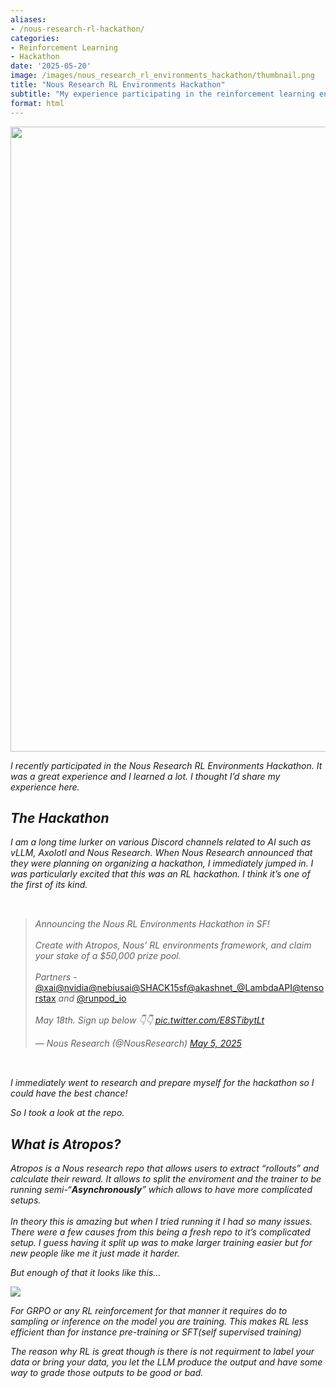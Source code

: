 ```yaml
---
aliases:
- /nous-research-rl-hackathon/
categories:
- Reinforcement Learning
- Hackathon
date: '2025-05-20'
image: /images/nous_research_rl_environments_hackathon/thumbnail.png
title: "Nous Research RL Environments Hackathon"
subtitle: "My experience participating in the reinforcement learning environments hackathon"
format: html
---
```


![](/images/nous_research_rl_environments_hackathon/thumbnail.png){width="1000"}

*I recently participated in the Nous Research RL Environments Hackathon. It was a great experience and I learned a lot. I thought I'd share my experience here.*

## *The Hackathon*

*I am a long time lurker on various Discord channels related to AI such as vLLM, Axolotl and Nous Research. When Nous Research announced that they were planning on organizing a hackathon, I immediately jumped in. I was particularly excited that this was an RL hackathon. I think it's one of the first of its kind.*

:::: {style="display: flex; justify-content: center; align-items: center; width: 100%; margin: 2rem 0;"}
::: {style="max-width: 550px; width: 100%;"}
<blockquote class="twitter-tweet" data-align="center">

<p lang="en" dir="ltr">

*Announcing the Nous RL Environments Hackathon in SF!*<br><br>*Create with Atropos, Nous' RL environments framework, and claim your stake of a \$50,000 prize pool.*<br><br>*Partners -* <a href="https://twitter.com/xai?ref_src=twsrc%5Etfw">@xai</a><a href="https://twitter.com/nvidia?ref_src=twsrc%5Etfw">@nvidia</a><a href="https://twitter.com/nebiusai?ref_src=twsrc%5Etfw">@nebiusai</a><a href="https://twitter.com/SHACK15sf?ref_src=twsrc%5Etfw">@SHACK15sf</a><a href="https://twitter.com/akashnet_?ref_src=twsrc%5Etfw">@akashnet_</a><a href="https://twitter.com/LambdaAPI?ref_src=twsrc%5Etfw">@LambdaAPI</a><a href="https://twitter.com/tensorstax?ref_src=twsrc%5Etfw">@tensorstax</a> *and* <a href="https://twitter.com/runpod_io?ref_src=twsrc%5Etfw">@runpod_io</a><br><br>*May 18th. Sign up below 👇👇* <a href="https://t.co/E8STibytLt">*pic.twitter.com/E8STibytLt*</a>

</p>

*— Nous Research (@NousResearch)* <a href="https://twitter.com/NousResearch/status/1919460212613808222?ref_src=twsrc%5Etfw">*May 5, 2025*</a>

</blockquote>

```{=html}
<script async src="https://platform.twitter.com/widgets.js" charset="utf-8"></script>
```
:::
::::

*I immediately went to research and prepare myself for the hackathon so I could have the best chance!*

*So I took a look at the repo.*

## *What is Atropos?*

*Atropos is a Nous research repo that allows users to extract "rollouts" and calculate their reward. It allows to split the enviroment and the trainer to be running semi-"**Asynchronously**" which allows to have more complicated setups.\
\
In theory this is amazing but when I tried running it I had so many issues. There were a few causes from this being a fresh repo to it's complicated setup. I guess having it split up was to make larger training easier but for new people like me it just made it harder.*

*But enough of that it looks like this...*

![](images/paste-1.png)

*For GRPO or any RL reinforcement for that manner it requires do to sampling or inference on the model you are training. This makes RL less efficient than for instance pre-training or SFT(self supervised training)*

*The reason why RL is great though is there is not requirment to label your data or bring your data, you let the LLM produce the output and have some way to grade those outputs to be good or bad.*